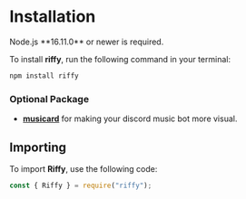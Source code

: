 
# __Installation__

<Callout type="warning">
Node.js **16.11.0** or newer is required.
</Callout>

To install **riffy**, run the following command in your terminal:
```bash copy
npm install riffy
```

### __Optional Package__
- **[musicard](https://www.npmjs.com/package/musicard)** for making your discord music bot more visual.

## __Importing__

To import **Riffy**, use the following code:
```js copy filename="index.js"
const { Riffy } = require("riffy");
```